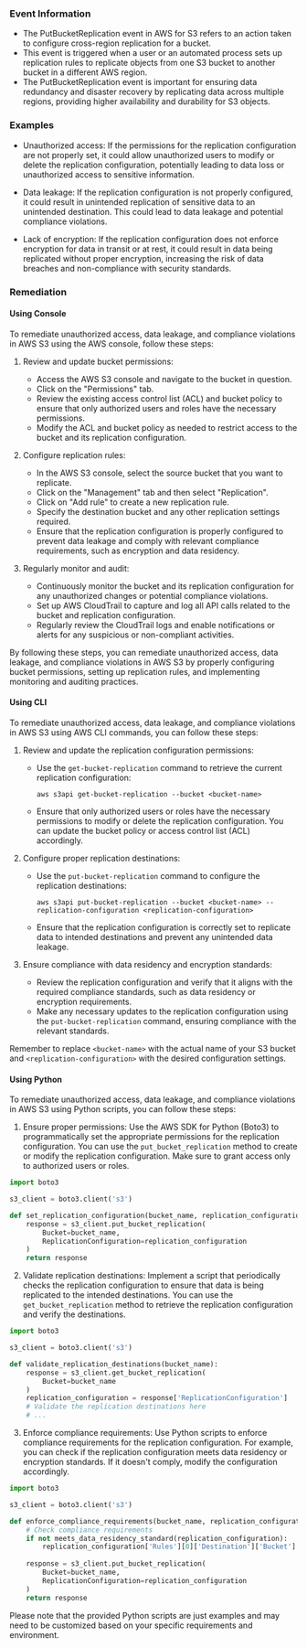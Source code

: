 
### Event Information

- The PutBucketReplication event in AWS for S3 refers to an action taken to configure cross-region replication for a bucket.
- This event is triggered when a user or an automated process sets up replication rules to replicate objects from one S3 bucket to another bucket in a different AWS region.
- The PutBucketReplication event is important for ensuring data redundancy and disaster recovery by replicating data across multiple regions, providing higher availability and durability for S3 objects.


### Examples

- Unauthorized access: If the permissions for the replication configuration are not properly set, it could allow unauthorized users to modify or delete the replication configuration, potentially leading to data loss or unauthorized access to sensitive information.

- Data leakage: If the replication configuration is not properly configured, it could result in unintended replication of sensitive data to an unintended destination. This could lead to data leakage and potential compliance violations.

- Lack of encryption: If the replication configuration does not enforce encryption for data in transit or at rest, it could result in data being replicated without proper encryption, increasing the risk of data breaches and non-compliance with security standards.

### Remediation

#### Using Console

To remediate unauthorized access, data leakage, and compliance violations in AWS S3 using the AWS console, follow these steps:

1. Review and update bucket permissions:
   - Access the AWS S3 console and navigate to the bucket in question.
   - Click on the "Permissions" tab.
   - Review the existing access control list (ACL) and bucket policy to ensure that only authorized users and roles have the necessary permissions.
   - Modify the ACL and bucket policy as needed to restrict access to the bucket and its replication configuration.

2. Configure replication rules:
   - In the AWS S3 console, select the source bucket that you want to replicate.
   - Click on the "Management" tab and then select "Replication".
   - Click on "Add rule" to create a new replication rule.
   - Specify the destination bucket and any other replication settings required.
   - Ensure that the replication configuration is properly configured to prevent data leakage and comply with relevant compliance requirements, such as encryption and data residency.

3. Regularly monitor and audit:
   - Continuously monitor the bucket and its replication configuration for any unauthorized changes or potential compliance violations.
   - Set up AWS CloudTrail to capture and log all API calls related to the bucket and replication configuration.
   - Regularly review the CloudTrail logs and enable notifications or alerts for any suspicious or non-compliant activities.

By following these steps, you can remediate unauthorized access, data leakage, and compliance violations in AWS S3 by properly configuring bucket permissions, setting up replication rules, and implementing monitoring and auditing practices.

#### Using CLI

To remediate unauthorized access, data leakage, and compliance violations in AWS S3 using AWS CLI commands, you can follow these steps:

1. Review and update the replication configuration permissions:
   - Use the `get-bucket-replication` command to retrieve the current replication configuration: 
     ```
     aws s3api get-bucket-replication --bucket <bucket-name>
     ```
   - Ensure that only authorized users or roles have the necessary permissions to modify or delete the replication configuration. You can update the bucket policy or access control list (ACL) accordingly.

2. Configure proper replication destinations:
   - Use the `put-bucket-replication` command to configure the replication destinations:
     ```
     aws s3api put-bucket-replication --bucket <bucket-name> --replication-configuration <replication-configuration>
     ```
   - Ensure that the replication configuration is correctly set to replicate data to intended destinations and prevent any unintended data leakage.

3. Ensure compliance with data residency and encryption standards:
   - Review the replication configuration and verify that it aligns with the required compliance standards, such as data residency or encryption requirements.
   - Make any necessary updates to the replication configuration using the `put-bucket-replication` command, ensuring compliance with the relevant standards.

Remember to replace `<bucket-name>` with the actual name of your S3 bucket and `<replication-configuration>` with the desired configuration settings.

#### Using Python

To remediate unauthorized access, data leakage, and compliance violations in AWS S3 using Python scripts, you can follow these steps:

1. Ensure proper permissions: Use the AWS SDK for Python (Boto3) to programmatically set the appropriate permissions for the replication configuration. You can use the `put_bucket_replication` method to create or modify the replication configuration. Make sure to grant access only to authorized users or roles.

```python
import boto3

s3_client = boto3.client('s3')

def set_replication_configuration(bucket_name, replication_configuration):
    response = s3_client.put_bucket_replication(
        Bucket=bucket_name,
        ReplicationConfiguration=replication_configuration
    )
    return response
```

2. Validate replication destinations: Implement a script that periodically checks the replication configuration to ensure that data is being replicated to the intended destinations. You can use the `get_bucket_replication` method to retrieve the replication configuration and verify the destinations.

```python
import boto3

s3_client = boto3.client('s3')

def validate_replication_destinations(bucket_name):
    response = s3_client.get_bucket_replication(
        Bucket=bucket_name
    )
    replication_configuration = response['ReplicationConfiguration']
    # Validate the replication destinations here
    # ...
```

3. Enforce compliance requirements: Use Python scripts to enforce compliance requirements for the replication configuration. For example, you can check if the replication configuration meets data residency or encryption standards. If it doesn't comply, modify the configuration accordingly.

```python
import boto3

s3_client = boto3.client('s3')

def enforce_compliance_requirements(bucket_name, replication_configuration):
    # Check compliance requirements
    if not meets_data_residency_standard(replication_configuration):
        replication_configuration['Rules'][0]['Destination']['Bucket'] = 'compliant-destination-bucket'
    
    response = s3_client.put_bucket_replication(
        Bucket=bucket_name,
        ReplicationConfiguration=replication_configuration
    )
    return response
```

Please note that the provided Python scripts are just examples and may need to be customized based on your specific requirements and environment.

